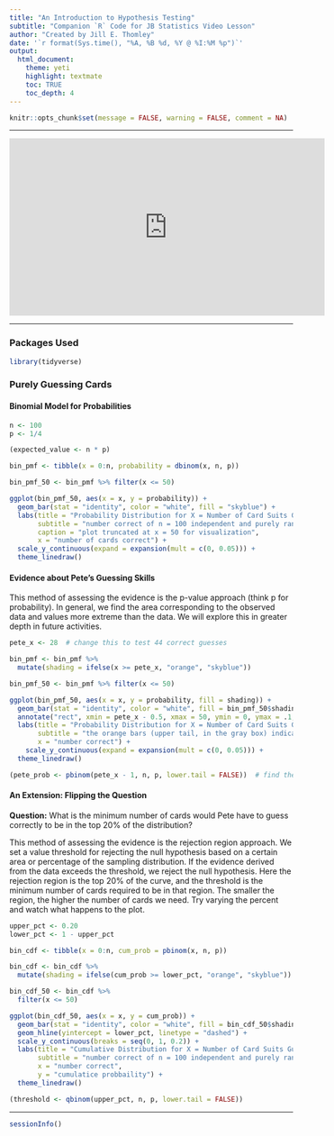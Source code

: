 ```yaml
---
title: "An Introduction to Hypothesis Testing"
subtitle: "Companion `R` Code for JB Statistics Video Lesson"
author: "Created by Jill E. Thomley"
date: '`r format(Sys.time(), "%A, %B %d, %Y @ %I:%M %p")`'
output: 
  html_document: 
    theme: yeti
    highlight: textmate
    toc: TRUE
    toc_depth: 4
---
```


```r
knitr::opts_chunk$set(message = FALSE, warning = FALSE, comment = NA)
```

***
<iframe width="560" height="315" src="https://www.youtube.com/embed/tTeMYuS87oU" title="YouTube video player" frameborder="0" allow="accelerometer; autoplay; clipboard-write; encrypted-media; gyroscope; picture-in-picture" allowfullscreen></iframe>
***

### Packages Used

```r
library(tidyverse)
```

### Purely Guessing Cards

#### Binomial Model for Probabilities

```r
n <- 100
p <- 1/4

(expected_value <- n * p)

bin_pmf <- tibble(x = 0:n, probability = dbinom(x, n, p))

bin_pmf_50 <- bin_pmf %>% filter(x <= 50)

ggplot(bin_pmf_50, aes(x = x, y = probability)) + 
  geom_bar(stat = "identity", color = "white", fill = "skyblue") +
  labs(title = "Probability Distribution for X = Number of Card Suits Guessed Correctly",
       subtitle = "number correct of n = 100 independent and purely random guesses", 
       caption = "plot truncated at x = 50 for visualization",
       x = "number of cards correct") +
  scale_y_continuous(expand = expansion(mult = c(0, 0.05))) +
  theme_linedraw()
```

#### Evidence about Pete's Guessing Skills 

This method of assessing the evidence is the p-value approach (think p for probability). In general, we find the area corresponding to the observed data and values more extreme than the data. We will explore this in greater depth in future activities.

```r
pete_x <- 28  # change this to test 44 correct guesses

bin_pmf <- bin_pmf %>% 
  mutate(shading = ifelse(x >= pete_x, "orange", "skyblue"))

bin_pmf_50 <- bin_pmf %>% filter(x <= 50)

ggplot(bin_pmf_50, aes(x = x, y = probability, fill = shading)) + 
  geom_bar(stat = "identity", color = "white", fill = bin_pmf_50$shading) +
  annotate("rect", xmin = pete_x - 0.5, xmax = 50, ymin = 0, ymax = .1, alpha = .2) +
  labs(title = "Probability Distribution for X = Number of Card Suits Guessed Correctly",
       subtitle = "the orange bars (upper tail, in the gray box) indicate the value of Pete's guess and higher",
       x = "number correct") +
    scale_y_continuous(expand = expansion(mult = c(0, 0.05))) +
  theme_linedraw()

(pete_prob <- pbinom(pete_x - 1, n, p, lower.tail = FALSE))  # find the blue area and subtract from 1
```

#### An Extension: Flipping the Question

**Question:** What is the minimum number of cards would Pete have to guess correctly to be in the top 20% of the distribution?

This method of assessing the evidence is the rejection region approach. We set a value threshold for rejecting the null hypothesis based on a certain area or percentage of the sampling distribution. If the evidence derived from the data exceeds the threshold, we reject the null hypothesis. Here the rejection region is the top 20% of the curve, and the threshold is the minimum number of cards required to be in that region. The smaller the region, the higher the number of cards we need. Try varying the percent and watch what happens to the plot.

```r
upper_pct <- 0.20
lower_pct <- 1 - upper_pct

bin_cdf <- tibble(x = 0:n, cum_prob = pbinom(x, n, p))

bin_cdf <- bin_cdf %>% 
  mutate(shading = ifelse(cum_prob >= lower_pct, "orange", "skyblue"))

bin_cdf_50 <- bin_cdf %>% 
  filter(x <= 50)

ggplot(bin_cdf_50, aes(x = x, y = cum_prob)) + 
  geom_bar(stat = "identity", color = "white", fill = bin_cdf_50$shading) +
  geom_hline(yintercept = lower_pct, linetype = "dashed") +
  scale_y_continuous(breaks = seq(0, 1, 0.2)) +
  labs(title = "Cumulative Distribution for X = Number of Card Suits Guessed Correctly",
       subtitle = "number correct of n = 100 independent and purely random guesses, truncated at x = 50",
       x = "number correct",
       y = "cumulatice probbaility") +
  theme_linedraw()

(threshold <- qbinom(upper_pct, n, p, lower.tail = FALSE))
```

***
```r
sessionInfo()
```
